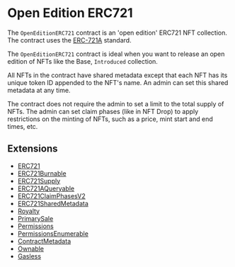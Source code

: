 # Open Edition ERC721

The `OpenEditionERC721` contract is an 'open edition' ERC721 NFT collection. The contract uses the [ERC-721A](/solidity/extensions/erc721) standard.

The `OpenEditionERC721` contract is ideal when you want to release an open edition of NFTs like the Base, `Introduced` collection.

All NFTs in the contract have shared metadata except that each NFT has its unique token ID appended to the NFT's name. An admin can set this shared metadata at any time.

The contract does not require the admin to set a limit to the total supply of NFTs. The admin can set claim phases (like in NFT Drop) to apply restrictions on the minting of NFTs, such as a price, mint start and end times, etc.

## Extensions

- [ERC721](/solidity/extensions/erc721)
- [ERC721Burnable](/solidity/extensions/erc721burnable)
- [ERC721Supply](/solidity/extensions/erc721supply)
- [ERC721AQueryable](/solidity/extensions/)
- [ERC721ClaimPhasesV2](/solidity/extensions/erc721claimphases)
- [ERC721SharedMetadata](/solidity/extensions/)
- [Royalty](/solidity/extensions/royalty)
- [PrimarySale](/solidity/extensions/primarysale)
- [Permissions](/solidity/extensions/permissions)
- [PermissionsEnumerable](/solidity/extensions/permissionsenumerable)
- [ContractMetadata](/solidity/extensions/contractmetadata)
- [Ownable](/solidity/extensions/ownable)
- [Gasless](/solidity/extensions/)
